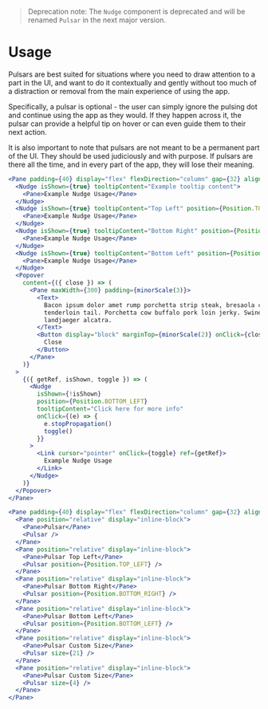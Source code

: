 > Deprecation note: The `Nudge` component is deprecated and will be renamed `Pulsar` in the next major version.

# Usage

Pulsars are best suited for situations where you need to draw attention to a part in the UI, and want to do it contextually and gently without too much of a distraction or removal from the main experience of using the app.

Specifically, a pulsar is optional - the user can simply ignore the pulsing dot and continue using the app as they would. If they happen across it, the pulsar can provide a helpful tip on hover or can even guide them to their next action.

It is also important to note that pulsars are not meant to be a permanent part of the UI. They should be used judiciously and with purpose. If pulsars are there all the time, and in every part of the app, they will lose their meaning.

```jsx
<Pane padding={40} display="flex" flexDirection="column" gap={32} alignItems="flex-start">
  <Nudge isShown={true} tooltipContent="Example tooltip content">
    <Pane>Example Nudge Usage</Pane>
  </Nudge>
  <Nudge isShown={true} tooltipContent="Top Left" position={Position.TOP_LEFT}>
    <Pane>Example Nudge Usage</Pane>
  </Nudge>
  <Nudge isShown={true} tooltipContent="Bottom Right" position={Position.BOTTOM_RIGHT}>
    <Pane>Example Nudge Usage</Pane>
  </Nudge>
  <Nudge isShown={true} tooltipContent="Bottom Left" position={Position.BOTTOM_LEFT}>
    <Pane>Example Nudge Usage</Pane>
  </Nudge>
  <Popover
    content={({ close }) => (
      <Pane maxWidth={300} padding={minorScale(3)}>
        <Text>
          Bacon ipsum dolor amet rump porchetta strip steak, bresaola chuck boudin beef ribs short ribs buffalo meatball
          tenderloin tail. Porchetta cow buffalo pork loin jerky. Swine turkey boudin tri-tip corned beef bacon pig
          landjaeger alcatra.
        </Text>
        <Button display="block" marginTop={minorScale(2)} onClick={close}>
          Close
        </Button>
      </Pane>
    )}
  >
    {({ getRef, isShown, toggle }) => (
      <Nudge
        isShown={!isShown}
        position={Position.BOTTOM_LEFT}
        tooltipContent="Click here for more info"
        onClick={(e) => {
          e.stopPropagation()
          toggle()
        }}
      >
        <Link cursor="pointer" onClick={toggle} ref={getRef}>
          Example Nudge Usage
        </Link>
      </Nudge>
    )}
  </Popover>
</Pane>
```

```jsx
<Pane padding={40} display="flex" flexDirection="column" gap={32} alignItems="flex-start">
  <Pane position="relative" display="inline-block">
    <Pane>Pulsar</Pane>
    <Pulsar />
  </Pane>
  <Pane position="relative" display="inline-block">
    <Pane>Pulsar Top Left</Pane>
    <Pulsar position={Position.TOP_LEFT} />
  </Pane>
  <Pane position="relative" display="inline-block">
    <Pane>Pulsar Bottom Right</Pane>
    <Pulsar position={Position.BOTTOM_RIGHT} />
  </Pane>
  <Pane position="relative" display="inline-block">
    <Pane>Pulsar Bottom Left</Pane>
    <Pulsar position={Position.BOTTOM_LEFT} />
  </Pane>
  <Pane position="relative" display="inline-block">
    <Pane>Pulsar Custom Size</Pane>
    <Pulsar size={21} />
  </Pane>
  <Pane position="relative" display="inline-block">
    <Pane>Pulsar Custom Size</Pane>
    <Pulsar size={4} />
  </Pane>
</Pane>
```
